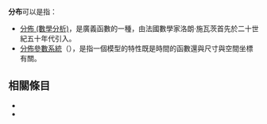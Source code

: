 '''分布'''可以是指：
*[[分佈_(數學分析)|分佈 (數學分析)]]，是廣義函數的一種，由法國數學家洛朗·施瓦茨首先於二十世紀五十年代引入。
*[[分佈參數系統|分佈參數系統]]（{{lang-en|distributed parameter}}），是指一個模型的特性既是時間的函數還與尺寸與空間坐標有關。

== 相關條目 ==
*{{lookfrom}}
*{{lookfrom|分佈}}

{{disambig|Cat=二字消歧义|F}}